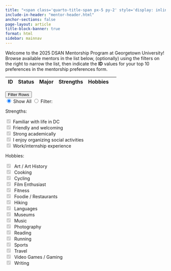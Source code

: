 ---
title: "<span class='quarto-title-span px-5 py-2' style='display: inline-block'>DSAN Mentorship Program 2025</span>"
include-in-header: "mentor-header.html"
anchor-sections: false
page-layout: article
title-block-banner: true
format: html
sidebar: mainnav
---

```{=html}
<a name="top-of-page"></a>
<div class="column-body">
```

Welcome to the 2025 DSAN Mentorship Program at Georgetown University! Browse available mentors in the list below, (optionally) using the filters on the right to narrow the list, then indicate the **ID** values for your top 10 preferences in the mentorship preferences form.

```{=html}
  <table
    id="mentor-table"
    data-unique-id="id"
    data-detail-view="true" data-detail-view-by-click="true"
    data-detail-formatter="detailFormatter"
    data-checkbox-header="false"
    data-sticky-header="true"
    data-sticky-header-offset-y="-10"
  >
     <thead>
          <tr>
               <th data-field="mentor_id" data-width="80">ID</th>
               <th data-field="status">Status</th>
               <th data-field="major">Major</th>
               <th data-field="strengths" data-formatter="strengthsFormatter">Strengths</th>
               <th data-field="hobbies" data-formatter="hobbiesFormatter">Hobbies</th>
               <th data-field="selected"
               data-checkbox="true"></th>
          </tr>
     </thead>
  </table>
</div> <!-- end column-body -->

<div class="column-margin floating overflow-auto" style="top: 0px">
  <div class="accordion sticky-top" id="accordionFilters">
    <div class="accordion-item">
      <div class="accordion-header">
        <button class="accordion-button p-2 bg-light" type="button" data-bs-toggle="collapse" data-bs-target="#strengthsCollapse" aria-expanded="true" aria-controls="strengthsCollapse">
          Filter Rows
        </button>
      </div> <!-- end accordion-header -->
      <div id="strengthsCollapse" class="accordion-collapse collapse show" data-bs-parent="#accordionExample">
        <div class="accordion-body">
          <!-- start strengths content -->
          <form>
          <div class="container mb-2">
            <div class="row">
              <div class="btn-group col-12 px-1" role="group" aria-label="Basic radio toggle button group">
                <input type="radio" class="btn-check" name="all-props" id="all-props" autocomplete="off" checked>
                <label class="btn btn-outline-dark btn-sm p-0 col-6" for="all-props">Show All</label>
                <input type="radio" class="btn-check" name="filter-props" id="filter-props" autocomplete="off">
                <label class="btn btn-outline-dark btn-sm p-0 col-6" for="filter-props">Filter:</label>
              </div><!-- end button group -->
            </div><!-- end row -->
          </div><!-- end button container -->
          <p class="h5 mb-1">Strengths:</p>
      
<div class="form-check form-check-inline">
  <input class="form-check-input" type="checkbox" id="strength-familiar-checkbox" value="I am familiar with life in DC" checked disabled>
    <label class="form-check-label" for="strength-familiar-checkbox">
      <i class="bi bi-buildings-fill pe-1"></i>Familiar with life in DC
    </label>
</div>

<div class="form-check form-check-inline">
  <input class="form-check-input" type="checkbox" id="strength-friendly-checkbox" value="I am friendly and welcoming" checked disabled>
    <label class="form-check-label" for="strength-friendly-checkbox">
      <i class="bi bi-emoji-smile-fill pe-1"></i>Friendly and welcoming
    </label>
</div>

<div class="form-check form-check-inline">
  <input class="form-check-input" type="checkbox" id="strength-academic-checkbox" value="I am strong academically" checked disabled>
    <label class="form-check-label" for="strength-academic-checkbox">
      <i class="bi bi-award-fill pe-1"></i>Strong academically
    </label>
</div>

<div class="form-check form-check-inline">
  <input class="form-check-input" type="checkbox" id="strength-organizing-checkbox" value="I enjoy organizing social activities" checked disabled>
    <label class="form-check-label" for="strength-organizing-checkbox">
      <i class="bi bi-people-fill pe-1"></i>I enjoy organizing social activities
    </label>
</div>

<div class="form-check form-check-inline">
  <input class="form-check-input" type="checkbox" id="strength-experience-checkbox" value="I have work and/or internship experience" checked disabled>
    <label class="form-check-label" for="strength-experience-checkbox">
      <i class="bi bi-suitcase-lg-fill pe-1"></i>Work/internship experience
    </label>
</div>

<p class="h5 mb-1">Hobbies:</p>

<div class="form-check form-check-inline">
<input class="form-check-input" type="checkbox" id="hobby-art-checkbox" value="Art / Art History" checked disabled>
    <label class="form-check-label" for="hobby-art-checkbox">
      <i class="fa-solid fa-paintbrush" title="Art / Art History"></i>&nbsp;Art / Art History
    </label>
</div>

<!-- <div class="form-check form-check-inline">
<input class="form-check-input" type="checkbox" id="hobby-bars-checkbox" value="Bars & Clubs" checked disabled>
    <label class="form-check-label" for="hobby-bars-checkbox">
      <i class="fa-solid fa-martini-glass" title="Bars & Clubs"></i>&nbsp;Bars & Clubs
    </label>
</div> -->

<!-- <div class="form-check form-check-inline">
<input class="form-check-input" type="checkbox" id="hobby-boardgames-checkbox" value="Board / Card Games" checked disabled>
    <label class="form-check-label" for="hobby-boardgames-checkbox">
      <i class="fa-solid fa-game-board" title="Board / Card Games"></i>&nbsp;Board / Card Games
    </label>
</div> -->

<div class="form-check form-check-inline">
<input class="form-check-input" type="checkbox" id="hobby-cooking-checkbox" value="Cooking" checked disabled>
    <label class="form-check-label" for="hobby-cooking-checkbox">
      <i class="fa-solid fa-kitchen-set" title="Cooking"></i>&nbsp;Cooking
    </label>
</div>

<!-- <div class="form-check form-check-inline">
<input class="form-check-input" type="checkbox" id="hobby-crafts-checkbox" value="Creative Projects" checked disabled>
    <label class="form-check-label" for="hobby-crafts-checkbox">
      <i class="fa-solid fa-pen-ruler" title="Creative Projects"></i>&nbsp;Creative Projects
    </label>
</div> -->

<div class="form-check form-check-inline">
<input class="form-check-input" type="checkbox" id="hobby-cycling-checkbox" value="Cycling" checked disabled>
    <label class="form-check-label" for="hobby-cycling-checkbox">
      <i class="fa-solid fa-person-biking" title="Cycling"></i>&nbsp;Cycling
    </label>
</div>

<!-- <div class="form-check form-check-inline">
<input class="form-check-input" type="checkbox" id="hobby-dancing-checkbox" value="Dancing" checked disabled>
    <label class="form-check-label" for="hobby-dancing-checkbox">
      <i class="fa-solid fa-party-horn" title="Dancing"></i>&nbsp;Dancing
    </label>
</div> -->

<div class="form-check form-check-inline">
<input class="form-check-input" type="checkbox" id="hobby-film-checkbox" value="Film Enthusiast" checked disabled>
    <label class="form-check-label" for="hobby-film-checkbox">
      <i class="fa-solid fa-film" title="Film Enthusiast"></i>&nbsp;Film Enthusiast
    </label>
</div>

<div class="form-check form-check-inline">
<input class="form-check-input" type="checkbox" id="hobby-fitness-checkbox" value="Fitness" checked disabled>
    <label class="form-check-label" for="hobby-fitness-checkbox">
      <i class="fa-solid fa-heart-pulse" title="Fitness"></i>&nbsp;Fitness
    </label>
</div>

<div class="form-check form-check-inline">
<input class="form-check-input" type="checkbox" id="hobby-food-checkbox" value="Foodie / Restaurants" checked disabled>
    <label class="form-check-label" for="hobby-food-checkbox">
      <i class="fa-solid fa-pizza-slice" title="Foodie / Restaurants"></i>&nbsp;Foodie / Restaurants
    </label>
</div>

<div class="form-check form-check-inline">
<input class="form-check-input" type="checkbox" id="hobby-hiking-checkbox" value="Hiking" checked disabled>
    <label class="form-check-label" for="hobby-hiking-checkbox">
      <i class="fa-solid fa-person-hiking" title="Hiking"></i>&nbsp;Hiking
    </label>
</div>

<div class="form-check form-check-inline">
<input class="form-check-input" type="checkbox" id="hobby-lang-checkbox" value="Languages" checked disabled>
    <label class="form-check-label" for="hobby-lang-checkbox">
      <i class="fa-solid fa-language" title="Languages"></i>&nbsp;Languages
    </label>
</div>

<div class="form-check form-check-inline">
<input class="form-check-input" type="checkbox" id="hobby-museums-checkbox" value="Museums" checked disabled>
    <label class="form-check-label" for="hobby-museums-checkbox">
      <i class="fa-solid fa-palette" title="Museums"></i>&nbsp;Museums
    </label>
</div>

<div class="form-check form-check-inline">
<input class="form-check-input" type="checkbox" id="hobby-music-checkbox" value="Music" checked disabled>
    <label class="form-check-label" for="hobby-music-checkbox">
      <i class="fa-solid fa-music" title="Music"></i>&nbsp;Music
    </label>
</div>

<div class="form-check form-check-inline">
<input class="form-check-input" type="checkbox" id="hobby-photog-checkbox" value="Photography" checked disabled>
    <label class="form-check-label" for="hobby-photog-checkbox">
      <i class="fa-solid fa-camera" title="Photography"></i>&nbsp;Photography
    </label>
</div>

<div class="form-check form-check-inline">
<input class="form-check-input" type="checkbox" id="hobby-reading-checkbox" value="Reading" checked disabled>
    <label class="form-check-label" for="hobby-reading-checkbox">
      <i class="fa-solid fa-book-open-reader" title="Reading"></i>&nbsp;Reading
    </label>
</div>

<div class="form-check form-check-inline">
<input class="form-check-input" type="checkbox" id="hobby-running-checkbox" value="Running" checked disabled>
    <label class="form-check-label" for="hobby-running-checkbox">
      <i class="fa-solid fa-person-running" title="Running"></i>&nbsp;Running
    </label>
</div>

<!-- <div class="form-check form-check-inline">
<input class="form-check-input" type="checkbox" id="hobby-science-checkbox" value="Science" checked disabled>
    <label class="form-check-label" for="hobby-science-checkbox">
      <i class="fa-solid fa-flask-vial" title="Science"></i>&nbsp;Science
    </label>
</div> -->

<div class="form-check form-check-inline">
<input class="form-check-input" type="checkbox" id="hobby-sports-checkbox" value="Sports" checked disabled>
    <label class="form-check-label" for="hobby-sports-checkbox">
      <i class="fa-solid fa-basketball" title="Sports"></i>&nbsp;Sports
    </label>
</div>

<div class="form-check form-check-inline">
<input class="form-check-input" type="checkbox" id="hobby-travel-checkbox" value="Travel" checked disabled>
    <label class="form-check-label" for="hobby-travel-checkbox">
      <i class="fa-solid fa-plane" title="Travel"></i>&nbsp;Travel
    </label>
</div>

<div class="form-check form-check-inline">
<input class="form-check-input" type="checkbox" id="hobby-gaming-checkbox" value="Video Games / Gaming" checked disabled>
    <label class="form-check-label" for="hobby-gaming-checkbox">
      <i class="fa-solid fa-gamepad" title="Video Games / Gaming"></i>&nbsp;Video Games / Gaming
    </label>
</div>

<!-- <div class="form-check form-check-inline">
<input class="form-check-input" type="checkbox" id="hobby-volunteer-checkbox" value="Volunteering" checked disabled>
    <label class="form-check-label" for="hobby-volunteer-checkbox">
      <i class="fa-solid fa-handshake-angle" title="Volunteering"></i>&nbsp;Volunteering
    </label>
</div> -->

<div class="form-check form-check-inline">
<input class="form-check-input" type="checkbox" id="hobby-writing-checkbox" value="Writing" checked disabled>
    <label class="form-check-label" for="hobby-writing-checkbox">
      <i class="fa-solid fa-pen-to-square" title="Writing"></i>&nbsp;Writing
    </label>
</div>

<!-- <div class="form-check form-check-inline">
<input class="form-check-input" type="checkbox" id="hobby-yoga-checkbox" value="Yoga" checked disabled>
    <label class="form-check-label" for="hobby-yoga-checkbox">
      <i class="fa-solid fa-person-falling" title="Yoga"></i>&nbsp;Yoga
    </label>
</div> -->

          </form>
        </div><!-- end accordion-body -->
      </div><!-- end accorion-collapse -->
    </div><!-- end accordion-item -->
  </div><!-- end accordion -->
</div> <!-- end column-margin -->
<script>
function detailFormatter(index, row) {
    var excludeFields = ['timetamp', 'mentor_id', 'status', 'major', 'internship_experience', 'internship_details', 'selected'];
    var html = [];
    $.each(row, function (key, value) {
        // Exclude fields already in the main view
        console.log("Parsing key: " + key);
        var inExclude = excludeFields.includes(key);
        var hasValue = (value != ""); // && (typeof value !== 'undefined');
        var keyMap = {
          'description': "Bio:",
          'why': "What are your goals as a mentor?",
          'strengths': "What are your strengths as a mentor?",
          'hobbies': "What are some of your hobbies?",
          'internship': "Do you have prior internship/work experience?",
          'internship_details': "Prior internship details:",
          'anything_else': "Anything else you would like your mentees to know?"
        }
        if (!inExclude && hasValue) {
          // Construct the string
          var keyStr = keyMap[key];
          var keyValStr = `<p><b>${keyStr}</b> ${value}</p>`;
          html.push(keyValStr);
        }
    });
    return html.join('');
}
</script>

<script>
// Table event handlers
function updateSidebar() {
  let selections = store.get('selected');
  $('#selected-ids').text(selections.toString());
}
$('#mentor-table').on('check.bs.table', function (e, r, elt) {
  console.log("check");
  // console.log(r);
  const checkedId = r.mentor_id;
  // console.log(checkedId);
  // console.log(elt);
  let selected = store.get('selected');
  console.log(selected);
  console.log(selected.includes(checkedId));
  if (!selected.includes(checkedId)) {
    selected.push(checkedId);
    selected.sort();
    // Convert to string
    store.set('selected', selected);
  }
  // And update the sidebar
  updateSidebar();
});
$('#mentor-table').on('uncheck.bs.table', function (e, r, elt) {
  console.log("uncheck");
  // console.log(r);
  const uncheckedId = r.mentor_id;
  // console.log(checkedId);
  // console.log(elt);
  let selected = store.get('selected');
  console.log(selected);
  console.log(selected.includes(uncheckedId));
  if (selected.includes(uncheckedId)) {
    selected = selected.filter(item => item !== uncheckedId);
    selected.sort();
    // Convert to string
    store.set('selected', selected);
  }
  // And update the sidebar
  updateSidebar();
});
var $table = $('#mentor-table');
function updateTable() {
  $table.bootstrapTable('filterBy', {
    Strengths: selectedStrengths,
    Hobbies: selectedHobbies
  }, {
    'filterAlgorithm': (row, filters) => {
      console.log("starting filter");
      // Check if any of the row's strengths are checked. If not, remove
      var rowStrengthStr = row.strengths;
      var rowStrengths = rowStrengthStr.split(', ');
      var rowContainsSomeStrengths = rowStrengths.some(strengthCheck);
      console.log("rowContainsSomeStrengths = " + rowContainsSomeStrengths);
      var rowHobbyStr = row.hobbies;
      var rowHobbies = rowHobbyStr.split(', ');
      var rowContainsSomeHobbies = rowHobbies.some(hobbyCheck);
      console.log("rowContainsSomeHobbies = " + rowContainsSomeHobbies);
      return rowContainsSomeStrengths || rowContainsSomeHobbies;
    }
  });
  $table.bootstrapTable('expandAllRows');
  console.log("updateTable complete.")
  console.log("selectedStrengths = " + selectedStrengths.join(","));
  console.log("selectedHobbies = " + selectedHobbies.join(","));
}
function strengthCheck(element, index, array) {
  return selectedStrengths.includes(element);
}
function hobbyCheck(element, index, array) {
  return selectedHobbies.includes(element);
}
var filterState = "all";
$('#all-props').on('click', function(event) {
  //event.preventDefault();
  console.log("all-props clicked");
  selectedStrengths = allStrengths.slice();
  selectedHobbies = allHobbies.slice();
  updateTable();
  $("[id^=strength-]").prop("checked", true).prop("disabled", true);
  $("[id^=hobby-]").prop("checked", true).prop("disabled", true);
  $("#all-props").prop("checked", true);
  $("#filter-props").prop("checked", false);
  filterState = "all";
  return true;
});
$('#filter-props').on('click', function(event) {
  //event.preventDefault();
  console.log("filter-props clicked");
  // If it was already checked, don't do anything
  if (filterState == "filtered") {
    console.log("already filtered, returning true");
    return true;
  }
  // Do the clearing
  selectedStrengths = [];
  selectedHobbies = [];
  // And update the table
  updateTable();
  $("[id^=strength-]").prop("checked", false).prop("disabled", false);
  $("[id^=hobby-]").prop("checked", false).prop("disabled", false);
  $("#all-props").prop("checked", false);
  $("#filter-props").prop("checked", true);
  filterState = "filtered";
  return true;
});
// And for individual checks
$("[id^=strength-]").click(function() {
  console.log("strength clicked");
  var invoker = $(this);
  var isChecked = invoker.prop('checked');
  var checkboxValue = invoker.attr('value');
  // isChecked is *after* the click. So, update based on this value
  if (isChecked) {
    // They just included it
    selectedStrengths.push(checkboxValue);
  } else {
    // Remove it
    const strengthIndex = selectedStrengths.indexOf(checkboxValue);
    if (strengthIndex > -1) {
      selectedStrengths.splice(strengthIndex, 1);
    } else {
      console.log("Error: strength value '" + checkboxValue + "' not found");
    }
  }
  updateTable();
});
$("[id^=hobby-]").click(function() {
  var invoker = $(this);
  console.log("hobby clicked");
  console.log(invoker);
  var isChecked = invoker.prop('checked');
  var checkboxValue = invoker.attr('value');
  console.log(invoker.attr('value'));
  console.log(isChecked);
  // isChecked is *after* the click. So, update based on this value
  if (isChecked) {
    // They just included it
    selectedHobbies.push(checkboxValue);
  } else {
    // Remove it
    const hobbyIndex = selectedHobbies.indexOf(checkboxValue);
    if (hobbyIndex > -1) {
      selectedHobbies.splice(hobbyIndex, 1);
    } else {
      console.log("Error: hobby value '" + checkboxValue + "' not found");
    }
  }
  updateTable();
});
// Parse the .csv spreadsheet
//"https://docs.google.com/spreadsheets/d/e/2PACX-1vQBF5uM7cMSFq_TkxVW0rxYZiU3vw16-IZBz1PfwMK1gDYUucXa2mtu7NEHivuUOn0yuUCELbcijlRR/pub?gid=0&single=true&output=csv"
// "https://docs.google.com/spreadsheets/d/e/2PACX-1vRL9qJuSSOARoZuW9oljx9iS6DaCaJzDT5ZH7ktIWil0uz0AMh5SkzXzsIxpMf61DH3Ya17Nt8erWqN/pub?gid=721661001&single=true&output=csv"
// "https://docs.google.com/spreadsheets/d/e/2PACX-1vRAJ5LNGz2etwolKHAfpTbNz2IB_CzaVj2kkate728uOuLyDxneNYE1n_9xjUmxmcPOY_py-CSX7hZX/pub?gid=1040254459&single=true&output=csv"
$.get("data/2025_mentors_anonymized.csv", function (data) {
  Papa.parse(data, {
  // download: true,
  header: true,
  complete: function (results) {
    console.log("Parsing complete:", results);
    $table.bootstrapTable({
      data: results.data,
      onPostBody: function() {
        $('[data-toggle="tooltip"]').tooltip({container:'body', trigger: 'hover', placement:"bottom"});
      }
    });
    $table.bootstrapTable('expandAllRows');
  }
});
});

var strengthDict = {
  "I am familiar with life in DC": "fa-solid fa-champagne-glasses",
  "I am friendly and welcoming": "fa-solid fa-face-smile",
  "I am strong academically": "fa-solid fa-award",
  "I enjoy organizing social activities": "fa-solid fa-people-group",
  "I have work and/or internship experience": "fa-solid fa-briefcase",
  "I used to be a mentor in my undergrad": "fa-solid fa-graduation-cap"
};
var allStrengths = Object.keys(strengthDict);
console.log("allStrengths:");
console.log(allStrengths);
var selectedStrengths = allStrengths.slice();
var hobbyDict = {
  "Art / Art History": "fa-paintbrush",
  "Bars & Clubs": "fa-martini-glass",
  "Board / Card Games": "fa-game-board",
  "Cooking": "fa-kitchen-set",
  "Creative Projects": "fa-pen-ruler",
  "Cycling": "fa-person-biking",
  "Dancing": "fa-party-horn",
  "Film Enthusiast": "fa-film",
  "Fitness": "fa-heart-pulse",
  "Foodie / Restaurants": "fa-pizza-slice",
  "Hiking": "fa-person-hiking",
  "Languages": "fa-language",
  "Museums": "fa-palette",
  "Music": "fa-music",
  "Photography": "fa-camera",
  "Reading": "fa-book-open-reader",
  "Running": "fa-person-running",
  "Science": "fa-flask-vial",
  "Sports": "fa-basketball",
  "Travel": "fa-plane",
  "Video Games / Gaming": "fa-gamepad",
  "Volunteering": "fa-handshake-angle",
  "Writing": "fa-pen-to-square",
  "Yoga": "fa-person-falling"
}
var allHobbies = Object.keys(hobbyDict);
console.log(allHobbies);
var selectedHobbies = allHobbies.slice();
function strengthsFormatter(value, row) {
  var strengthItems = value.split(', ');
  var strengthIcons = strengthItems.map(item => '<i class="' + strengthDict[item] + '" data-bs-toggle="tooltip" data-bs-placement="bottom" title="' + item + '"></i>');
  var strengthStr = strengthIcons.join('&nbsp;');
  return strengthStr;
}
function hobbiesFormatter(value, row) {
  var hobbyItems = value.split(', ');
  var hobbyIcons = hobbyItems.map(item => '<i class="fa-solid ' + hobbyDict[item] + '" data-bs-toggle="tooltip" data-bs-placement="bottom" title="' + item + '"></i>');
  var hobbyStr = hobbyIcons.join('&nbsp;');
  return hobbyStr;
}
</script>
```

